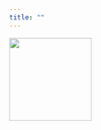 ```yaml
---
title: ""
---
```


::: {.profile-top-left}
![](images/profile.jpg){.profile-image width="150" height="150"}
:::
